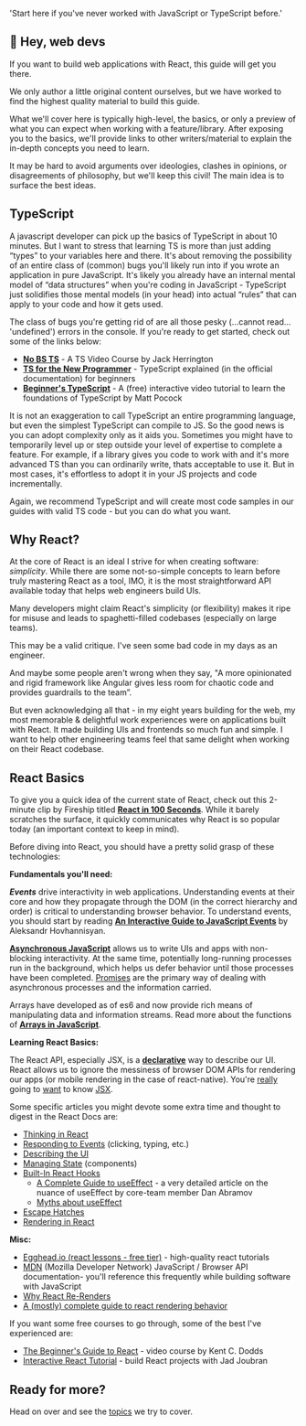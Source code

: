 
  'Start here if you\'ve never worked with JavaScript or TypeScript before.'


## 👋 Hey, web devs

If you want to build web applications with React, this guide will get you there.

We only author a little original content ourselves, but we have worked to find the highest quality material to build this guide.

What we'll cover here is typically high-level, the basics, or only a preview of what you can expect when working with a feature/library. After exposing you to the basics, we'll provide links to other writers/material to explain the in-depth concepts you need to learn.

It may be hard to avoid arguments over ideologies, clashes in opinions, or disagreements of philosophy, but we'll keep this civil! The main idea is to surface the best ideas.

## TypeScript

A javascript developer can pick up the basics of TypeScript in about 10 minutes. But I want to stress that learning TS is more than just adding “types” to your variables here and there. It's about removing the possibility of an entire class of (common) bugs you'll likely run into if you wrote an application in pure JavaScript. It's likely you already have an internal mental model of “data structures” when you're coding in JavaScript - TypeScript just solidifies those mental models (in your head) into actual “rules” that can apply to your code and how it gets used.

The class of bugs you're getting rid of are all those pesky (…cannot read… 'undefined') errors in the console. If you're ready to get started, check out some of the links below:

- **[No BS TS](https://www.youtube.com/playlist?list=PLNqp92_EXZBJYFrpEzdO2EapvU0GOJ09n)** - A TS Video Course by Jack Herrington
- **[TS for the New Programmer](https://www.typescriptlang.org/docs/handbook/typescript-from-scratch.html)** - TypeScript explained (in the official documentation) for beginners
- **[Beginner's TypeScript](https://www.totaltypescript.com/tutorials/beginners-typescript)** - A (free) interactive video tutorial to learn the foundations of TypeScript by Matt Pocock

It is not an exaggeration to call TypeScript an entire programming language, but even the simplest TypeScript can compile to JS. So the good news is you can adopt complexity only as it aids you. Sometimes you might have to temporarily level up or step outside your level of expertise to complete a feature. For example, if a library gives you code to work with and it's more advanced TS than you can ordinarily write, thats acceptable to use it. But in most cases, it's effortless to adopt it in your JS projects and code incrementally.

Again, we recommend TypeScript and will create most code samples in our guides with valid TS code - but you can do what you want.

## Why React?

At the core of React is an ideal I strive for when creating software: *simplicity*. While there are some not-so-simple concepts to learn before truly mastering React as a tool, IMO, it is the most straightforward API available today that helps web engineers build UIs.

Many developers might claim React's simplicity (or flexibility) makes it ripe for misuse and leads to spaghetti-filled codebases (especially on large teams).

This may be a valid critique. I've seen some bad code in my days as an engineer.

And maybe some people aren't wrong when they say, "A more opinionated and rigid framework like Angular gives less room for chaotic code and provides guardrails to the team”.

But even acknowledging all that - in my eight years building for the web, my most memorable & delightful work experiences were on applications built with React. It made building UIs and frontends so much fun and simple. I want to help other engineering teams feel that same delight when working on their React codebase.

## React Basics

To give you a quick idea of the current state of React, check out this 2-minute clip by Fireship titled **[React in 100 Seconds](https://www.youtube.com/watch?v=Tn6-PIqc4UM)**. While it barely scratches the surface, it quickly communicates why React is so popular today (an important context to keep in mind).

Before diving into React, you should have a pretty solid grasp of these technologies:

**Fundamentals you'll need:**

***Events*** drive interactivity in web applications. Understanding events at their core and how they propagate through the DOM (in the correct hierarchy and order) is critical to understanding browser behavior. To understand events, you should start by reading **[An Interactive Guide to JavaScript Events](https://www.aleksandrhovhannisyan.com/blog/interactive-guide-to-javascript-events/)** by Aleksandr Hovhannisyan.

**[Asynchronous JavaScript](https://developer.mozilla.org/en-US/docs/Learn/JavaScript/Asynchronous)** allows us to write UIs and apps with non-blocking interactivity. At the same time, potentially long-running processes run in the background, which helps us defer behavior until those processes have been completed. [Promises](https://developer.mozilla.org/en-US/docs/Learn/JavaScript/Asynchronous/Promises) are the primary way of dealing with asynchronous processes and the information carried.

Arrays have developed as of es6 and now provide rich means of manipulating data and information streams. Read more about the functions of **[Arrays in JavaScript](https://www.freecodecamp.org/news/complete-introduction-to-the-most-useful-javascript-array-methods/)**.

**Learning React Basics:**

The React API, especially JSX, is a **[declarative](https://ui.dev/imperative-vs-declarative-programming)** way to describe our UI. React allows us to ignore the messiness of browser DOM APIs for rendering our apps (or mobile rendering in the case of react-native). You're [really](https://beta.reactjs.org/learn/writing-markup-with-jsx) going to [want](https://beta.reactjs.org/learn/javascript-in-jsx-with-curly-braces) to know [JSX](https://www.codecademy.com/learn/react-101/modules/react-101-jsx-u/cheatsheet).

Some specific articles you might devote some extra time and thought to digest in the React Docs are:

- [Thinking in React](https://beta.reactjs.org/learn/thinking-in-react)
- [Responding to Events](https://beta.reactjs.org/learn/responding-to-events) (clicking, typing, etc.)
- [Describing the UI](https://beta.reactjs.org/learn/describing-the-ui)
- [Managing State](https://beta.reactjs.org/learn/managing-state) (components)
- [Built-In React Hooks](https://beta.reactjs.org/reference/react)
    - [A Complete Guide to useEffect](https://overreacted.io/a-complete-guide-to-useeffect/) - a very detailed article on the nuance of useEffect by core-team member Dan Abramov
    - [Myths about useEffect](https://epicreact.dev/myths-about-useeffect/)
- [Escape Hatches](https://beta.reactjs.org/learn/escape-hatches)
- [Rendering in React](https://beta.reactjs.org/learn/render-and-commit)

**Misc:**

- [Egghead.io (react lessons - free tier)](https://egghead.io/q/react?access_state=free) - high-quality react tutorials
- [MDN](https://developer.mozilla.org/en-US/docs/Web/JavaScript) (Mozilla Developer Network) JavaScript / Browser API documentation- you'll reference this frequently while building software with JavaScript
- [Why React Re-Renders](https://www.joshwcomeau.com/react/why-react-re-renders/)
- [A (mostly) complete guide to react rendering behavior](https://blog.isquaredsoftware.com/2020/05/blogged-answers-a-mostly-complete-guide-to-react-rendering-behavior/)

If you want some free courses to go through, some of the best I've experienced are:

- [The Beginner's Guide to React](https://egghead.io/courses/the-beginner-s-guide-to-react) - video course by Kent C. Dodds
- [Interactive React Tutorial](https://react-tutorial.app/) - build React projects with Jad Joubran

## Ready for more?

Head on over and see the [topics](/topics) we try to cover.